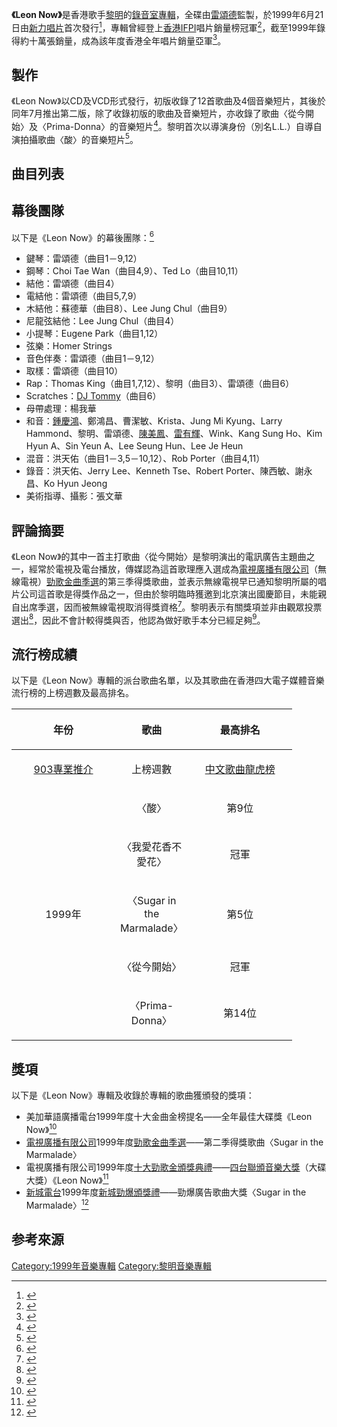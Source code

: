{{Infobox album
| name       = Leon Now
| original_name  = 
| type       = 專輯
| artist     = 黎明
| cover      = 黎明 Leon Now.jpg
| alt        = 《Leon Now》的唱片專輯封面
| released   = 1999年6月21日
| format     = 
| recorded   = 1999年
| studio     = 
| genre      = [[流行音樂|流行音樂]]
| length     = {{Duration|m=45|s=02}}
| language   = [[粵語|粵語]]
| label      = 新力唱片
| producer   = 雷頌德
| chronology = 黎明
| prev_title = [[愛得太傻48首|愛得太傻48首]]
| prev_year  = 1999
| next_title = [[非我莫屬|非我莫屬]]
| next_year  = 1999
}}

'''《Leon Now》'''是香港歌手[[黎明|黎明]]的[[錄音室專輯|錄音室專輯]]，全碟由[[雷頌德|雷頌德]]監製，於1999年6月21日由[[索尼音樂娛樂_(香港)|新力唱片]]首次發行<ref>{{Cite web|url = https://www.881903.com/highlight/2397140/%E5%BB%A3%E6%9D%B1%E7%88%86%E8%B0%B7-%E6%98%8E%E6%97%A5%E4%B9%8B%E5%BB%A3%E6%9D%B1%E6%AD%8C/6%E6%9C%8821%E6%97%A5%E4%B9%8B%E5%BB%A3%E6%9D%B1%E6%AD%8C|title = 6月21日之廣東歌|date = 2021-06-20|publisher = 商業電台|language = zh|accessdate = 2021-06-24|archive-url = https://web.archive.org/web/20210624130619/https://www.881903.com/highlight/2397140/%E5%BB%A3%E6%9D%B1%E7%88%86%E8%B0%B7-%E6%98%8E%E6%97%A5%E4%B9%8B%E5%BB%A3%E6%9D%B1%E6%AD%8C/6%E6%9C%8821%E6%97%A5%E4%B9%8B%E5%BB%A3%E6%9D%B1%E6%AD%8C|archive-date = 2021-06-24|dead-url = no}}</ref>，專輯曾經登上[[國際唱片業協會（香港會）|香港IFPI]]唱片銷量榜冠軍<ref>{{cite news |language = zh |url = https://i.imgur.com/uhfDc5U.jpg |title = 黎明抵韓國即接喜訊 新碟銷量可望破紀錄 |publisher = 報章 |date = 1999-06-25 |accessdate = 2022-03-20|archive-url = https://web.archive.org/web/20220320122028/https://i.imgur.com/uhfDc5U.jpg|archive-date = 2022-03-20|dead-url = yes}}</ref>，截至1999年錄得約十萬張銷量，成為該年度香港全年唱片銷量亞軍<ref>{{cite news |language = zh |url = https://i.imgur.com/uWfJFJo.jpg |title = 全年唱片銷量前十位排名 |publisher = 蘋果日報 |date = 1999 |accessdate =2021-12-21|archive-url =https://web.archive.org/web/20211221020143/https://i.imgur.com/uWfJFJo.jpg|archive-date =2021-12-21|dead-url =yes}}</ref>。

==製作==
《Leon Now》以CD及VCD形式發行，初版收錄了12首歌曲及4個音樂短片，其後於同年7月推出第二版，除了收錄初版的歌曲及音樂短片，亦收錄了歌曲〈從今開始〉及〈Prima-Donna〉的音樂短片<ref>{{Cite book | author = 林玉鑫| title = 百歌爭嗚 成名曲、流行曲快樂大放送 | location = 北京 | publisher = 海潮出版社 | date = 2001-01 | pages = 371 | ISBN = 7801512839 |language = zh-hans}}</ref>。黎明首次以導演身份（別名L.L.）自導自演拍攝歌曲〈酸〉的音樂短片<ref>{{cite news|language =zh|url = https://i.imgur.com/s38WWVT.jpg|title =黎明不介意攞唔到銷量大獎|publisher =太陽報|date =2001-01-19|accessdate =2021-12-21|quote = 因為他首次執導拍MTV《酸》，是為慈善而促成。|archive-url =https://web.archive.org/web/20210807021636/https://i.imgur.com/s38WWVT.jpg|archive-date =2021-08-07|dead-url =yes}}</ref>。

==曲目列表==
{{tracklist
| headline        = CD
| total_length    = 45:02
| title_width = 25%

| all_producer = 雷頌德

| title1         = Sugar in the Marmalade
| music1         = [[雷頌德|雷頌德]]
| lyrics1        = [[周耀輝|周耀輝]]<br>Rap詞：[[Thomas_King|Thomas King]]
| arranger1      = 雷頌德
| longnote1      = 
| length1        = 3:53

| title2         = Prima-Donna
| music2         = 雷頌德
| lyrics2        = 周耀輝
| arranger2      = 雷頌德
| longnote2      = 
| length2        = 4:02

| title3         = 我愛花香不愛花
| music3         = 雷頌德
| lyrics3        = [[林夕|林夕]]<br>Rap詞：黎明
| arranger3      = 雷頌德
| longnote3      = 
| length3        = 3:31

| title4         = 從今開始
| music4         = 雷頌德
| lyrics4        = 林夕
| arranger4      = 雷頌德
| longnote4      = 
| length4        = 3:56

| title5         = Be My Girl
| music5         = 雷頌德
| lyrics5        = 林夕
| arranger5      = 雷頌德
| longnote5      = 
| length5        = 3:38

| title6         = 酸
| music6         = 雷頌德
| lyrics6        = 林夕
| arranger6      = 雷頌德
| longnote6      = 
| length6        = 3:33

| title7         = 透明
| music7         = 雷頌德
| lyrics7        = [[十方_(填詞人)|十方]]
| arranger7      = 雷頌德
| longnote7      = 
| length7        = 4:33

| title8         = 珍惜
| music8         = 雷頌德
| lyrics8        = [[黃偉文|黃偉文]]
| arranger8      = 雷頌德
| longnote8      = 
| length8        = 3:33

| title9         = Ellie
| music9         = [[桑田佳祐|桑田佳祐]]
| lyrics9        = 周耀輝
| arranger9      = 雷頌德
| longnote9      = 改編自日本組合[[南方之星|南方之星]]的〈[[心愛的艾莉|いとしのエリー]]〉<br />同曲為[[張學友|張學友]]〈[[給我親愛的|給我親愛的]]〉<br />英語同曲為[[Ray_Charles|Ray Charles]]〈Ellie My Love〉
| length9        = 4:13

| title10        = 知道，不知道
| music10        = [[小兵|小兵]]
| lyrics10       = 小兵
| arranger10     = 雷頌德<br>[[Ted_Lo|Ted Lo]]
| longnote10     = 
| length10       = 2:26

| title11        = Dawn
| music11        = 雷頌德
| lyrics11       = 林夕
| arranger11     = Ted Lo
| note11         = Instrumental Version of 從今開始
| longnote11     = 
| length11       = 3:51

| title12        = Sugar in the Marmalade
| music12        = 雷頌德
| lyrics12       = 周耀輝<br>Rap詞：Thomas King
| arranger12     = 雷頌德
| note12         = 國語版
| longnote12     = 
| length12       = 3:53
}}

{{Tracklist
| headline = VCD
| extra_column = 導演
| title_width = 26%
| title1 = 酸
| note1 = 音樂短片
| longnote1  =
| extra1 = [[黎明|L.L.]]
| title2 = 我愛花香不愛花
| note2 = 音樂短片
| longnote2  = 法國巴黎實地攝制
| extra2 = 
| title3 = 透明
| note3 = 音樂短片
| longnote3  =
| extra3 = 
| title4 = Sugar in the Marmalade
| note4 = 音樂短片
| longnote4  = 美國邁亞美海灘實地攝制
| extra4 = 
| title5 = 從今開始
| note5 = 音樂短片
| longnote5  = 收錄於第二版
| extra5 = 
| title6 = Prima-Donna
| note6 = 音樂短片
| longnote6  = 收錄於第二版
| extra6 = 
}}

==幕後團隊==
以下是《Leon Now》的幕後團隊：<ref>{{Cite web |url = https://www.discogs.com/Leon-Lai-Leon-Now/release/13832939 |title = Leon - Leon Now |date = 1999-07 |publisher = Discogs |language = en |accessdate = 2020-10-07 |archive-url = https://web.archive.org/web/20201007124514/https://www.discogs.com/Leon-Lai-Leon-Now/release/13832939 |archive-date = 2020-10-07 |dead-url = no }}</ref>
*鍵琴：雷頌德（曲目1－9,12）
*鋼琴：Choi Tae Wan（曲目4,9）、Ted Lo（曲目10,11）
*結他：雷頌德（曲目4）
*電結他：雷頌德（曲目5,7,9）
*木結他：蘇德華（曲目8）、Lee Jung Chul（曲目9）
*尼龍弦結他：Lee Jung Chul（曲目4）
*小提琴：Eugene Park（曲目1,12）
*弦樂：Homer Strings
*音色伴奏：雷頌德（曲目1－9,12）
*取樣：雷頌德（曲目10）
*Rap：Thomas King（曲目1,7,12）、黎明（曲目3）、雷頌德（曲目6）
*Scratches：[[DJ_Tommy|DJ Tommy]]（曲目6）
*母帶處理：楊我華
*和音：[[鍾慶鴻|鍾慶鴻]]、鄭鴻昌、曹潔敏、Krista、Jung Mi Kyung、Larry Hammond、黎明、雷頌德、[[陳美鳳_(香港)|陳美鳳]]、[[雷有輝|雷有輝]]、Wink、Kang Sung Ho、Kim Hyun A、Sin Yeun A、Lee Seung Hun、Lee Je Heun
*混音：洪天佑（曲目1－3,5－10,12）、Rob Porter（曲目4,11）
*錄音：洪天佑、Jerry Lee、Kenneth Tse、Robert Porter、陳西敏、謝永昌、Ko Hyun Jeong
*美術指導、攝影：張文華

==評論摘要==
《Leon Now》的其中一首主打歌曲〈從今開始〉是黎明演出的電訊廣告主題曲之一，經常於電視及電台播放，傳媒認為這首歌理應入選成為[[電視廣播有限公司|電視廣播有限公司]]（無線電視）[[勁歌金曲優秀選|勁歌金曲季選]]的第三季得獎歌曲，並表示無線電視早已通知黎明所屬的唱片公司這首歌是得獎作品之一，但由於黎明臨時獲邀到北京演出國慶節目，未能親自出席季選，因而被無線電視取消得獎資格<ref>{{cite news |language = zh |url = https://i.imgur.com/nZIYXTh.jpg |title = 出席國慶Show賣甩勁歌 黎明遭封殺冇份入季選 |publisher = 太陽報 |date = 1999-09-27 |accessdate = 2022-03-21|archive-url = https://web.archive.org/web/20220321070452/https://i.imgur.com/nZIYXTh.jpg|archive-date = 2022-03-21|dead-url =yes}}</ref>。黎明表示有關獎項並非由觀眾投票選出<ref>{{cite news |language = zh |url = https://i.imgur.com/kBvrNUU.jpg |title = 黎明拒談冧歌唔入季選 |publisher = 太陽報 |date = 1999-10 |accessdate = 2022-03-21|archive-url = https://web.archive.org/web/20220321070948/https://i.imgur.com/kBvrNUU.jpg|archive-date = 2022-03-21|dead-url =yes}}</ref>，因此不會計較得獎與否，他認為做好歌手本分已經足夠<ref>{{cite news |language = zh |url = https://i.imgur.com/VFsPE3a.jpg |title = 不在乎失意勁歌季選 黎明：唔係觀眾選嘅 |publisher = 東方日報 |date = 1999-10 |accessdate = 2022-03-21|archive-url = https://web.archive.org/web/20220321071304/https://i.imgur.com/VFsPE3a.jpg|archive-date = 2022-03-21|dead-url =yes}}</ref>。

==流行榜成績==
以下是《Leon Now》專輯的派台歌曲名單，以及其歌曲在香港四大電子媒體音樂流行榜的上榜週數及最高排名。
{| class="wikitable"
!align="center" rowspan="2" | 年份
!align="center" rowspan="2" | 歌曲
!align="center" colspan="8" | 最高排名
|-
!width="150"|[[903專業推介|903專業推介]] !! width="100"|上榜週數 !! width="150"|[[中文歌曲龍虎榜|中文歌曲龍虎榜]]!! width="100"|上榜週數 !! width="150"|新城電台勁爆本地榜 !! width="100"|上榜週數 !! width="150"|[[勁歌金榜|勁歌金榜]]!! width="100"|上榜週數
|-
|align="center" rowspan="5"|1999年 ||align="center"| 〈酸〉 ||align="center"| 第9位 ||align="center"| 3 ||align="center"|冠軍||align="center"| 6 ||align="center"| 冠軍||align="center"| 7 ||align="center"|冠軍||align="center"| 3
|-
|align="center"|〈我愛花香不愛花〉||align="center"|冠軍||align="center"| 4 ||align="center"| 第7位 ||align="center"| 3 ||align="center"| 第9位 ||align="center"| 3 ||align="center"| 第5位 ||align="center"| 2
|-
|align="center"|〈Sugar in the Marmalade〉||align="center"| 第5位 ||align="center"| 4 ||align="center"|冠軍||align="center"| 5 ||align="center"|季軍||align="center"| 3 ||align="center"|冠軍||align="center"| 5
|-
|align="center"|〈從今開始〉||align="center"|冠軍||align="center"| 5 ||align="center"| 第7位 ||align="center"| 5 ||align="center"|冠軍||align="center"| 4 ||align="center"|季軍||align="center"| 5
|-
|align="center"|〈Prima-Donna〉||align="center"| 第14位 ||align="center"| 2 ||align="center"| 第18位 ||align="center"| 2 ||align="center"| 第15位 ||align="center"| 2 ||align="center"| 未能上榜 ||align="center"| 0
|}

==獎項==
以下是《Leon Now》專輯及收錄於專輯的歌曲獲頒發的獎項：
*美加華語廣播電台1999年度十大金曲金榜提名——全年最佳大碟獎《Leon Now》<ref>{{cite news |language = zh |url = https://i.imgur.com/aOtNA2f.jpg |title = 黎明返港Cool到痺 Fans熱情祝情人節快樂 |publisher = 東方日報 |date = 2000-02-15 |accessdate =2021-12-21|archive-url =https://web.archive.org/web/20211221014230/https://i.imgur.com/aOtNA2f.jpg|archive-date =2021-12-21|dead-url =yes}}</ref>
*[[電視廣播有限公司|電視廣播有限公司]]1999年度[[勁歌金曲優秀選|勁歌金曲季選]]——第二季得獎歌曲〈Sugar in the Marmalade〉
*電視廣播有限公司1999年度[[勁歌金曲頒獎典禮|十大勁歌金頒獎典禮]]——[[四台聯頒音樂大獎|四台聯頒音樂大獎]]（大碟大獎）《Leon Now》<ref>{{Cite web|url =http://jsg.tvb.com/2012/final/history.php?yr=1999|title =十大勁歌金曲頒獎典禮－歷屆得獎名單（1999年）|publisher =tvb.com|language =zh|accessdate =2019-11-18|archive-url =https://web.archive.org/web/20190130161834/http://jsg.tvb.com/2012/final/history.php?yr=1999|archive-date =2019-01-30|dead-url =no}}</ref>
*[[新城電台|新城電台]]1999年度[[新城勁爆頒獎禮|新城勁爆頒獎禮]]——勁爆廣告歌曲大獎〈Sugar in the Marmalade〉<ref>{{Cite web|url =https://www.lemonmusic.com.hk/9971999.htm|title =新城勁爆頒獎禮1999年得獎名單|publisher =檸音樂歌詞網|language =zh|accessdate =2019-11-18|archive-url =https://web.archive.org/web/20190130162550/https://www.lemonmusic.com.hk/9971999.htm|archive-date =2019-01-30|dead-url =yes}}</ref>

==参考來源==
{{reflist|2}}
{{portal bar|音樂}}
{{黎明}}
{{四台聯頒音樂大獎大碟大獎}}
[[Category:1999年音樂專輯|Category:1999年音樂專輯]]
[[Category:黎明音樂專輯|Category:黎明音樂專輯]]